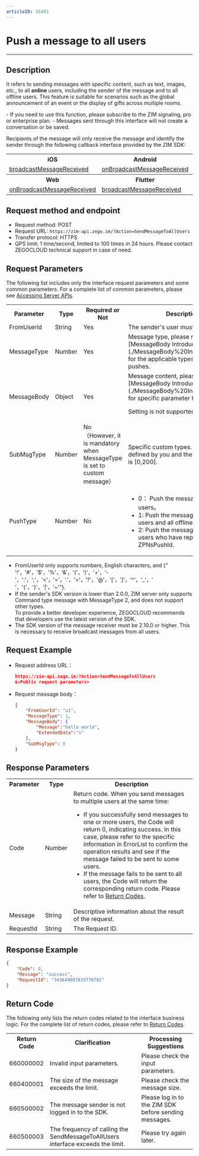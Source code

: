 ```yaml
---
articleID: 16493
---
```

# Push a message to all users

- - -

## Description

It refers to sending messages with specific content, such as text, images, etc., to all **online** users, including the sender of the message and to all offline users. This feature is suitable for scenarios such as the global announcement of an event or the display of gifts across multiple rooms.


<Note title="Note">
- If you need to use this function, please subscribe to the ZIM signaling, pro or enterprise plan.
- Messages sent through this interface will not create a conversation or be saved.
</Note>

Recipients of the message will only receive the message and identify the sender through the following callback interface provided by the ZIM SDK:

<table>
<tbody><tr>
<th>iOS</th>
<th>Android</th>
<th>macOS</th>
<th>Windows</th>
</tr>
<tr>
<td><a href="/article/api?doc=zim_API~objective-c_ios~protocol~ZIMEventHandler#zim-broadcast-message-received" target="_blank" rel="noopener">broadcastMessageReceived</a></td>
<td><a href="/article/api?doc=zim_API~java_android~class~ZIMEventHandler#on-broadcast-message-received" target="_blank" rel="noopener">onBroadcastMessageReceived</a></td>
<td><a href="/article/api?doc=zim_API~objective-c_macos~protocol~ZIMEventHandler#zim-broadcast-message-received" target="_blank" rel="noopener">broadcastMessageReceived</a></td>
<td><a href="/article/api?doc=zim_API~cpp_windows~class~ZIMEventHandler#on-broadcast-message-received" target="_blank" rel="noopener">onBroadcastMessageReceived</a></td>
</tr>
<tr>
<th>Web</th>
<th>Flutter</th>
<th>React Native</th>
<th>Unity3D</th>
</tr>
<tr>
<td><a href="https://pub.dev/documentation/zego_zim/latest/zego_zim/ZIMEventHandler/onBroadcastMessageReceived.html" target="_blank" rel="noopener">onBroadcastMessageReceived</a></td>
<td><a href="/article/api?doc=zim_API~javascript_react-native~interface~ZIMEventHandler#broadcast-message-received" target="_blank" rel="noopener">broadcastMessageReceived</a></td>
<td><a href="/article/api?doc=zim_API~cs_unity3d~class~ZIMEventHandler#on-message-reactions-changed">OnBroadcastMessageReceived</a></td>
<td><a href="/article/api?doc=zim_API~javascript_web~interface~ZIMEventHandler#broadcast-message-received" target="_blank" rel="noopener">broadcastMessageReceived</a></td>
</tr>
</tbody></table>


## Request method and endpoint

- Request method: POST
- Request URL: `https://zim-api.zego.im/?Action=SendMessageToAllUsers`
- Transfer protocol: HTTPS
- QPS limit: 1 time/second, limited to 100 times in 24 hours. Please contact ZEGOCLOUD technical support in case of need.

## Request Parameters

The following list includes only the interface request parameters and some common parameters. For a complete list of common parameters, please see [Accessing Server APIs](../Accessing%20Server%20APIs.mdx).

<table>
<tbody><tr>
<th>Parameter</th>
<th>Type</th>
<th>Required or Not</th>
<th>Description</th>
</tr>
<tr>
<td>FromUserId</td>
<td>String</td>
<td>Yes</td>
<td>The sender's user must be registered.</td>
</tr>
<tr>
<td>MessageType</td>
<td>Number</td>
<td>Yes</td>
<td>Message type, please refer to [MessageBody Introduction](./MessageBody%20Introduction.mdx) for the applicable types of all user pushes. </td>
</tr>
<tr>
<td>MessageBody</td>
<td>Object</td>
<td>Yes</td>
<td>Message content, please refer to [MessageBody Introduction](./MessageBody%20Introduction.mdx) for specific parameter format.<Warning title="Warning"><p>Setting is not supported at this time.</p></Warning></td>
</tr>
<tr>
<td>SubMsgType</td>
<td>Number</td>
<td>No（However, it is mandatory when MessageType is set to custom message）</td>
<td>Specific custom types. The values are defined by you and the range of values is [0,200]. </td>
</tr>
<tr>
<td>PushType</td>
<td>Number</td>
<td>No</td>
<td><ul><li>0： Push the message to all online users。</li><li>1: Push the message to all online users and all offline users.</li><li>2: Push the message to all offline users who have reported the ZPNsPushId.</li></ul></td>
</tr>
</tbody></table>

<Note title="Note">

- FromUserId only supports numbers, English characters, and
{" '!'，'#'，'$'，'%'，'&'，'('，')'，'+'，'-'，':'，';'，'<'，'='，'.'，'>'，'?'，'@'，'['，']'，'^'，'_'，' '，'{'，'}'，'|'，'~'"}.
- If the sender's SDK version is lower than 2.0.0, ZIM server only supports Command type message with MessageType 2, and does not support other types.  
  To provide a better developer experience, ZEGOCLOUD recommends that developers use the latest version of the SDK.
- The SDK version of the message receiver must be 2.10.0 or higher. This is necessary to receive broadcast messages from all users.
</Note>

## Request Example

- Request address URL：

    ```json
    https://zim-api.zego.im/?Action=SendMessageToAllUsers
    &<Public request parameters>
    ```

- Request message body：

    ```json
    {
        "FromUserId": "u1",
        "MessageType": 1,
        "MessageBody": {
            "Message":"hello world",
            "ExtendedData":"s"
        },
        "SubMsgType": 0
    }
    ```

## Response Parameters

<table>
<tbody><tr data-row-level="1">
<th>Parameter</th>
<th>Type</th>
<th>Description</th>
</tr>
<tr data-row-level="2">
<td>Code</td>
<td>Number</td>
<td>Return code.
<Note title="Note">When you send messages to multiple users at the same time: <ul><li>If you successfully send messages to one or more users, the Code will return 0, indicating success. In this case, please refer to the specific information in ErrorList to confirm the operation results and see if the message failed to be sent to some users.
</li><li>If the message fails to be sent to all users, the Code will return the corresponding return code. Please refer to <a href="../Return%20codes.mdx">Return Codes</a>. </li></ul></Note></td>
</tr>
<tr data-row-level="3">
<td>Message</td>
<td>String</td>
<td>Descriptive information about the result of the request.</td>
</tr>
<tr data-row-level="4">
<td>RequestId</td>
<td>String</td>
<td>The Request ID.</td>
</tr>
</tbody></table>


## Response Example

```json
{
    "Code": 0,
    "Message": "success",
    "RequestId": "343649807833778782"
}
```


## Return Code

The following only lists the return codes related to the interface business logic. For the complete list of return codes, please refer to [Return Codes](../Return%20codes.mdx).

<table>

<tbody><tr>
<th>Return Code</th>
<th>Clarification</th>
<th>Processing Suggestions</th>
</tr>
<tr>
<td>660000002</td>
<td>Invalid input parameters.</td>
<td>Please check the input parameters.</td>
</tr>
<tr>
<td>660400001</td>
<td>The size of the message exceeds the limit. </td>
<td>Please check the message size.</td>
</tr>
<tr>
<td>660500002</td>
<td>The message sender is not logged in to the SDK.</td>
<td>Please log in to the ZIM SDK before sending messages.</td>
</tr>
<tr>
<td>660500003</td>
<td>The frequency of calling the SendMessageToAllUsers interface exceeds the limit.</td>
<td>Please try again later.</td>
</tr>
</tbody></table>
